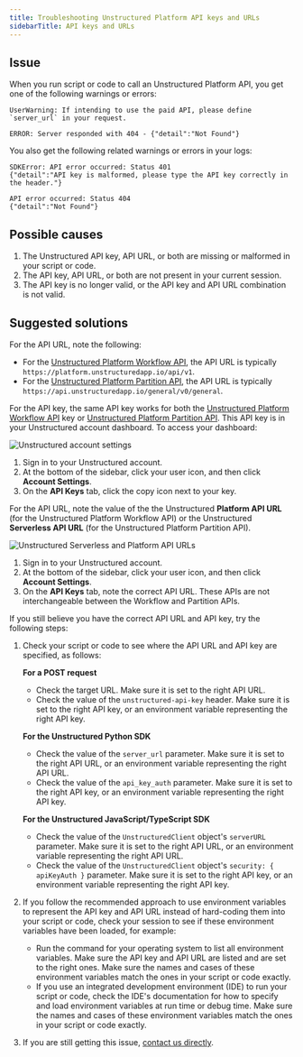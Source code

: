```yaml
---
title: Troubleshooting Unstructured Platform API keys and URLs
sidebarTitle: API keys and URLs
---
```


## Issue

When you run script or code to call an Unstructured Platform API, you get one of the following warnings or errors:

```
UserWarning: If intending to use the paid API, please define `server_url` in your request.
```

```
ERROR: Server responded with 404 - {"detail":"Not Found"}
```

You also get the following related warnings or errors in your logs:

```
SDKError: API error occurred: Status 401
{"detail":"API key is malformed, please type the API key correctly in the header."}
```

```
API error occurred: Status 404
{"detail":"Not Found"}
```

## Possible causes

1. The Unstructured API key, API URL, or both are missing or malformed in your script or code.
2. The API key, API URL, or both are not present in your current session.
3. The API key is no longer valid, or the API key and API URL combination is not valid.

## Suggested solutions

For the API URL, note the following:

- For the [Unstructured Platform Workflow API](/platform/api/overview), the API URL is typically `https://platform.unstructuredapp.io/api/v1`.
- For the [Unstructured Platform Partition API](/platform-api/partition-api/overview), the API URL is typically `https://api.unstructuredapp.io/general/v0/general`.

For the API key, the same API key works for both the [Unstructured Platform Workflow API](/platform/api/overview) key or [Unstructured Platform Partition API](/platform-api/partition-api/overview). This API key is in your Unstructured account dashboard. To access your dashboard:

  ![Unstructured account settings](/img/platform/AccountSettings.png)

  1. Sign in to your Unstructured account.
  2. At the bottom of the sidebar, click your user icon, and then click **Account Settings**.
  3. On the **API Keys** tab, click the copy icon next to your key.
  
For the API URL, note the value of the the Unstructured **Platform API URL** (for the Unstructured Platform Workflow API) or the Unstructured **Serverless API URL** (for the Unstructured Platform Partition API). 

  ![Unstructured Serverless and Platform API URLs](/img/platform/ServerlessPlatformAPIURL.png)

  1. Sign in to your Unstructured account.
  2. At the bottom of the sidebar, click your user icon, and then click **Account Settings**.
  3. On the **API Keys** tab, note the correct API URL. These APIs are not interchangeable between the Workflow and Partition APIs.

If you still believe you have the correct API URL and API key, try the following steps:

1. Check your script or code to see where the API URL and API key are specified, as follows:

   **For a POST request**

   - Check the target URL. Make sure it is set to the right API URL.
   - Check the value of the `unstructured-api-key` header. Make sure it is set to the right API key, or an environment variable representing the right API key.

   **For the Unstructured Python SDK**

   - Check the value of the `server_url` parameter. Make sure it is set to the right API URL, or an environment variable representing the right API URL.
   - Check the value of the `api_key_auth` parameter. Make sure it is set to the right API key, or an environment variable representing the right API key.

   **For the Unstructured JavaScript/TypeScript SDK**

   - Check the value of the `UnstructuredClient` object's `serverURL` parameter. Make sure it is set to the right API URL, or an environment variable representing the right API URL.
   - Check the value of the `UnstructuredClient` object's `security: { apiKeyAuth }` parameter. Make sure it is set to the right API key, or an environment variable representing the right API key.
     
2. If you follow the recommended approach to use environment variables to represent the API key and API URL instead of hard-coding them into your script or code, check your session to see if these environment variables have been loaded, for example:

   - Run the command for your operating system to list all environment variables. Make sure the API key and API URL are listed and are set to the right ones. Make sure the names and cases of these environment variables match the ones in your script or code exactly.
   - If you use an integrated development environment (IDE) to run your script or code, check the IDE's documentation for how to specify and load environment variables at run time or debug time. Make sure the names and cases of these environment variables match the ones in your script or code exactly.

3. If you are still getting this issue, [contact us directly](https://unstructured.io/contact).

